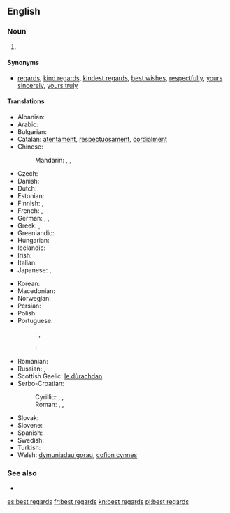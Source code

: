 ==English==
{{wikipedia|Valediction}}

===Noun===
{{en-plural noun}}

# {{context|idiomatic|lang=en}} {{non-gloss definition|Used as a [[polite]] closing of a [[letter]]}}

====Synonyms====
* [[regards]], [[kind regards]], [[kindest regards]], [[best wishes]], [[respectfully]], [[yours sincerely]], [[yours truly]]

====Translations====
{{trans-top|polite closing of a letter}}
* Albanian: {{t|sq|të fala}}
* Arabic: {{t|ar|مع أطيب التحيات|tr=mā ʾaṭyab al-taḥyāt}}
* Bulgarian: {{t|bg|с най-добри пожелания|tr= s naj-dóbri poželánija}}
* Catalan: [[atentament]], [[respectuosament]], [[cordialment]]
* Chinese:
*: Mandarin: {{t|cmn|此致敬意|tr=cǐzhì jìngyì|sc=Hani}}, {{t+|cmn|此致敬禮|sc=Hani}}, {{t|cmn|此致敬礼|tr=cǐzhì jìnglǐ|sc=Hani}}
* Czech: {{t|cs|s upřímným pozdravem}}
* Danish: {{t|da|med venlig hilsen}}
* Dutch: {{t|nl|met vriendelijke groeten}}
* Estonian: {{t|et|parimate tervitustega}}
* Finnish: {{t|fi|parhain terveisin}}, {{t|fi|ystävällisin terveisin}}
* French: {{t+|fr|cordialement}}, {{t+|fr|amicalement}}
* German: {{t|de|mit freundlichen Grüßen}}, {{t|de|mit besten Grüßen}}, {{t|de|mit herzlichen Grüßen}}
* Greek: {{t|el|με φιλικούς χαιρετισμούς|tr=me filikoús chairetismoús|sc=Grek}}, {{t|el|καλοί σεβασμοί|tr=kaloí sevasmoí|sc=Grek}}
* Greenlandic: {{t|kl|inussiarnersumik inuulluaqqusillunga}}
* Hungarian: {{t|hu|szívélyes üdvözlettel}}
* Icelandic: {{t+|is|kær kveðja}}
* Irish: {{t|ga|beir bua agus beannacht}}
* Italian: {{t|it|distinti saluti}}
* Japanese: {{t|ja|敬具|tr=けいぐ, keigu|sc=Jpan}}, {{t|ja|宜しくお願い致します|tr=よろしくおねがいいたします, yoroshiku o-negai itashimasu|sc=Jpan}}
{{trans-mid}}
* Korean: {{t|ko|안부 인사|tr=anbu insa|sc=Hang}}
* Macedonian: {{t|mk|срдечни поздрави|tr=srdéčni pózdravi|sc=Cyrl}}
* Norwegian: {{t|no|med vennlig hilsen}}
* Persian: {{t|fa|با احترام|tr=bâ ehterâm|sc=fa-Arab}}
* Polish: {{t|pl|załączam pozdrowienia}}
* Portuguese:
*: {{qualifier|Brazil}}: {{t|pt|atenciosamente}}, {{t|pt|cordialmente}}
*: {{qualifier|Portugal}}: {{t|pt|com os melhores cumprimentos}}
* Romanian: {{t|ro|toate cele bune}}
* Russian: {{t|ru|с наилучшими пожеланиями|tr=s nailúčšimi poželánijami|sc=Cyrl}}, {{t|ru|с уважением|tr=s uvažénijem|sc=Cyrl}}
* Scottish Gaelic: [[le dùrachdan]]
* Serbo-Croatian:
*: Cyrillic: {{t|sh|с поштовањем}}, {{t|sh|срдачни поздрави}}, {{t|sh|уз срдачне поздраве}}
*: Roman: {{t|sh|s poštovanjem}}, {{t|sh|srdačni pozdravi}}, {{t|sh|uz srdačne pozdrave}}
* Slovak: {{t|sk|s úprimným pozdravom}}
* Slovene: {{t|sl|lep pozdrav}}
* Spanish: {{t+|es|atentamente}}
* Swedish: {{t|sv|med vänliga hälsningar}}
* Turkish: {{t|tr|saygılarımla}}
* Welsh: [[dymuniadau gorau]], [[cofion cynnes]]
{{trans-bottom}}

===See also===
* {{l|mul|73}}

[[es:best regards]]
[[fr:best regards]]
[[kn:best regards]]
[[pl:best regards]]
